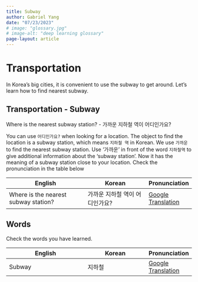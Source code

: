 ```yaml
---
title: Subway
author: Gabriel Yang
date: "07/23/2023"
# image: "glossary.jpg"
# image-alt: "deep learning glossary"
page-layout: article
---
```


# Transportation

In Korea's big cities, it is convenient to use the subway to get around.
Let's learn how to find nearest subway.

::: {.callout-note icon=false}
## Transportation - Subway
Where is the nearest subway station? - 가까운 지하철 역이 어디인가요?
:::

You can use `어디인가요?` when looking for a location. The object to find the location is a subway station, which means `지하철 역` in Korean.
We use `가까운` to find the nearest subway station. Use '가까운' in front of the word `지하철역` to give additional information about the 'subway station'. Now it has the meaning of a subway station close to your location.
Check the pronunciation in the table below


| English                             | Korean                       | Pronunciation    |
|-------------------------------------| -----------------------------| -----------------|
|Where is the nearest subway station? | 가까운 지하철 역이 어디인가요? | <a href="https://www.google.com/search?q=%EC%A7%80%ED%95%98%EC%B2%A0+%EC%82%AC%EC%A0%84&sca_esv=560391173&ei=BIzqZJfuHvXPseMPhYKNgAI&ved=0ahUKEwiXgP-3vvuAAxX1Z2wGHQVBAyAQ4dUDCBA&uact=5&oq=%EC%A7%80%ED%95%98%EC%B2%A0+%EC%82%AC%EC%A0%84&gs_lp=Egxnd3Mtd2l6LXNlcnAiEOyngO2VmOyyoCDsgqzsoIRIpxxQ2QVYpBtwB3gBkAEAmAHSAqABygyqAQc5LjIuMS4xuAEDyAEA-AEBqAIAwgIKEAAYRxjWBBiwA8ICBxAAGIoFGEPCAgsQLhiABBixAxiDAcICDRAuGIoFGMcBGNEDGEPCAgUQABiABMICCBAAGIAEGLEDwgILEAAYgAQYsQMYgwHCAgQQLhgDwgIFEC4YgATCAg4QLhiABBixAxjHARjRA8ICERAuGIAEGLEDGIMBGMcBGNEDwgIEEAAYA8ICCBAuGIAEGLED4gMEGAAgQYgGAZAGCg&sclient=gws-wiz-serp" target='_blank'>Google Translation</a>|



## Words
Check the words you have learned.

| English                             | Korean                       | Pronunciation    |
|-------------------------------------| -----------------------------| -----------------|
| Subway  | 지하철 | <a href="https://www.google.com/search?q=%EC%A7%80%ED%95%98%EC%B2%A0+%EC%82%AC%EC%A0%84&sca_esv=560391173&ei=BIzqZJfuHvXPseMPhYKNgAI&ved=0ahUKEwiXgP-3vvuAAxX1Z2wGHQVBAyAQ4dUDCBA&uact=5&oq=%EC%A7%80%ED%95%98%EC%B2%A0+%EC%82%AC%EC%A0%84&gs_lp=Egxnd3Mtd2l6LXNlcnAiEOyngO2VmOyyoCDsgqzsoIRIpxxQ2QVYpBtwB3gBkAEAmAHSAqABygyqAQc5LjIuMS4xuAEDyAEA-AEBqAIAwgIKEAAYRxjWBBiwA8ICBxAAGIoFGEPCAgsQLhiABBixAxiDAcICDRAuGIoFGMcBGNEDGEPCAgUQABiABMICCBAAGIAEGLEDwgILEAAYgAQYsQMYgwHCAgQQLhgDwgIFEC4YgATCAg4QLhiABBixAxjHARjRA8ICERAuGIAEGLEDGIMBGMcBGNEDwgIEEAAYA8ICCBAuGIAEGLED4gMEGAAgQYgGAZAGCg&sclient=gws-wiz-serp)" target='_blank'>Google Translation</a> |
